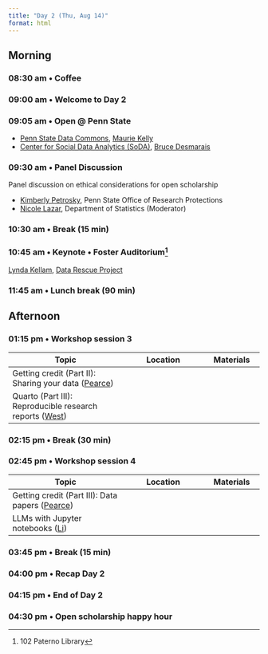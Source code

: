 ```yaml
---
title: "Day 2 (Thu, Aug 14)"
format: html
---
```


## Morning {- #day_2_am}

### 08:30 am • Coffee {-}

### 09:00 am • Welcome to Day 2 {-}

### 09:05 am • Open @ Penn State

- [Penn State Data Commons](https://www.datacommons.psu.edu), [Maurie Kelly](presenters.qmd#maurie-kelly)
- [Center for Social Data Analytics (SoDA)](https://soda.la.psu.edu), [Bruce Desmarais](people.qmd#bruce-desmarais)

### 09:30 am • Panel Discussion {- #day_2_plenary_1}

Panel discussion on ethical considerations for open scholarship 

- [Kimberly Petrosky](presenters.qmd#kimberly-petrosky), Penn State Office of Research Protections
- [Nicole Lazar](people.qmd#nicole-lazar), Department of Statistics (Moderator)

<!-- | [Data management: Policies](#howto_data_management_policies) | 102 Marriott Fdn Bldg | [Slides](pdf/2023_OpenScienceBootcamp-DataManagement.pdf) | -->
<!-- | [Responsible & robust research](#howto_responsible_research) | 115 Keller Bldg | [PDF Slides](pdf/Responsible and Robust Research_Open Science Bootcamp.pdf) | -->

### 10:30 am • Break (15 min) {-}

### 10:45 am • Keynote • Foster Auditorium^[102 Paterno Library] {- #day_2_plenary_2}

[Lynda Kellam](presenters.qmd#lynda-kellam), [Data Rescue Project](https://www.datarescueproject.org)

<!-- | Topic | Location | Materials | -->
<!-- |--------------|----------|-------| -->
<!-- | | | | -->

<!-- | [Reproducible workflows with R Markdown & Quarto](#howto_rmarkdown) | 102 Marriott Fdn Bldg |  [HTML Slides](https://penn-state-open-science.github.io/bootcamp-2023-rmarkdown-quarto/) | -->
<!-- | [Replication studies](#howto_replication) | 115 Keller Bldg | [PDF Slides](pdf/OpenScienceBootcamp2023_McManus.pdf) | -->
<!-- | [Preregistration](#howto_preregistration) | Library Marriott Fdn Bldg | [PDF Slides](pdf/PennState_Open_Sci_Boot_Pre_Reg_8_8_23.pdf) | -->

### 11:45 am • Lunch break (90 min) {-}

## Afternoon {- #day_2_pm}

### 01:15 pm • Workshop session 3 {- #day_2_pm_session_3}

| Topic | Location | Materials |
|--------------|----------|-------|
| Getting credit (Part II): Sharing your data ([Pearce](people.qmd#alaina-pearce)) | | |
| Quarto (Part III): Reproducible research reports ([West](people.qmd#john-west)) | | | 

<!-- | [Data management: Practicalities](#howto_data_management_practical) | 102 Marriott Fdn Bldg | [PDF slides](pdf/2023_OpenScienceBootcamp-DataManagement.pdf) | -->
<!-- | [Open science for early career researchers](#howto_early_career) | 115 Keller Bldg | [PDF Slides](pdf/open_sci_for_early_research_careers_2023.pdf) | -->

### 02:15 pm • Break (30 min) {-}

### 02:45 pm • Workshop session 4 {- #day_2_pm_session_4}

| Topic | Location | Materials |
|--------------|----------|-------|
| Getting credit (Part III): Data papers ([Pearce](people.qmd#alaina-pearce)) | | |
| LLMs with Jupyter notebooks ([Li](people.qmd#valerie-li)) | | |

### 03:45 pm • Break (15 min) {-}    

### 04:00 pm • Recap Day 2 {- #day_2_pm_recap}

### 04:15 pm • End of Day 2 {-}

### 04:30 pm • Open scholarship happy hour {- #day_2_happy_hour}
